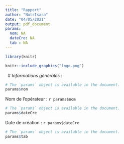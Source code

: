 ```yaml
---
title: "Rapport"
author: "NutrIsara"
date: "04/05/2021"
output: pdf_document
params:
  nom: NA
  dateCre: NA
  tab : NA
---
```

```r
library(knitr)
```

```r
knitr::include_graphics("logo.png")
```
&nbsp;
# *Informations générales* :

```r
# The `params` object is available in the document.
params$nom
```
Nom de l'opérateur : `r params$nom`
```r
# The `params` object is available in the document.
params$dateCre
```
Date de création : `r params$dateCre`

```r
# The `params` object is available in the document.
params$tab
```
